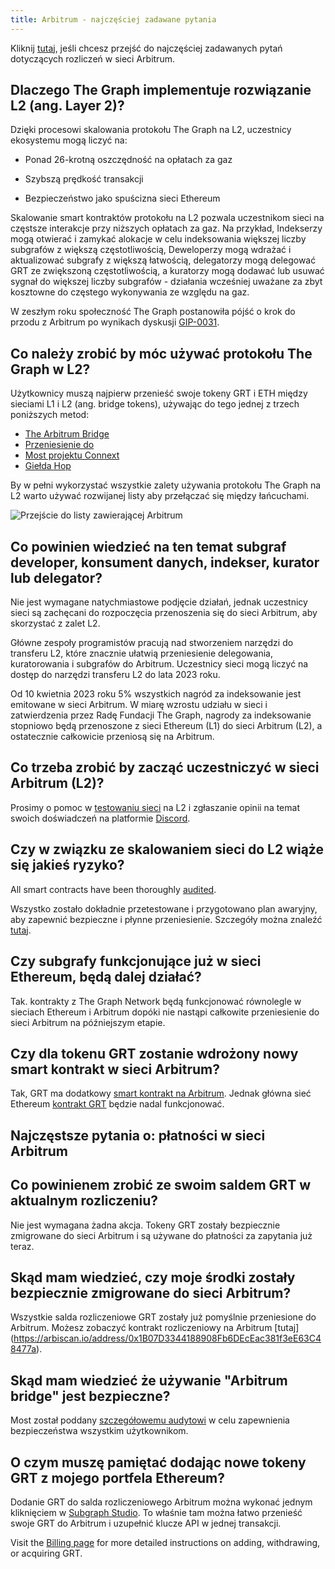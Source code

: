 ```yaml
---
title: Arbitrum - najczęściej zadawane pytania
---
```


Kliknij [tutaj](#billing-on-Arbitrum-faqs), jeśli chcesz przejść do najczęściej zadawanych pytań dotyczących rozliczeń w sieci Arbitrum.

## Dlaczego The Graph implementuje rozwiązanie L2 (ang. Layer 2)?

Dzięki procesowi skalowania protokołu The Graph na L2, uczestnicy ekosystemu mogą liczyć na:

- Ponad 26-krotną oszczędność na opłatach za gaz

- Szybszą prędkość transakcji

- Bezpieczeństwo jako spuścizna sieci Ethereum

Skalowanie smart kontraktów protokołu na L2 pozwala uczestnikom sieci na częstsze interakcje przy niższych opłatach za gaz. Na przykład, Indekserzy mogą otwierać i zamykać alokacje w celu indeksowania większej liczby subgrafów z większą częstotliwością, Deweloperzy mogą wdrażać i aktualizować subgrafy z większą łatwością, delegatorzy mogą delegować GRT ze zwiększoną częstotliwością, a kuratorzy mogą dodawać lub usuwać sygnał do większej liczby subgrafów - działania wcześniej uważane za zbyt kosztowne do częstego wykonywania ze względu na gaz.

W zeszłym roku społeczność The Graph postanowiła pójść o krok do przodu z Arbitrum po wynikach dyskusji [GIP-0031](https://forum.thegraph.com/t/gip-0031-arbitrum-grt-bridge/3305).

## Co należy zrobić by móc używać protokołu The Graph w L2?

Użytkownicy muszą najpierw przenieść swoje tokeny GRT i ETH między sieciami L1 i L2 (ang. bridge tokens), używając do tego jednej z trzech poniższych metod:

- [The Arbitrum Bridge](https://bridge.arbitrum.io/?l2ChainId=42161)
- [Przeniesienie do](https://transferto.xyz/swap)
- [Most projektu Connext](https://bridge.connext.network/)
- [Giełda Hop](https://app.hop.exchange/#/send?token=ETH)

By w pełni wykorzystać wszystkie zalety używania protokołu The Graph na L2 warto używać rozwijanej listy aby przełączać się między łańcuchami.

![Przejście do listy zawierającej Arbitrum](/img/arbitrum-screenshot-toggle.png)

## Co powinien wiedzieć na ten temat subgraf developer, konsument danych, indekser, kurator lub delegator?

Nie jest wymagane natychmiastowe podjęcie działań, jednak uczestnicy sieci są zachęcani do rozpoczęcia przenoszenia się do sieci Arbitrum, aby skorzystać z zalet L2.

Główne zespoły programistów pracują nad stworzeniem narzędzi do transferu L2, które znacznie ułatwią przeniesienie delegowania, kuratorowania i subgrafów do Arbitrum. Uczestnicy sieci mogą liczyć na dostęp do narzędzi transferu L2 do lata 2023 roku.

Od 10 kwietnia 2023 roku 5% wszystkich nagród za indeksowanie jest emitowane w sieci Arbitrum. W miarę wzrostu udziału w sieci i zatwierdzenia przez Radę Fundacji The Graph, nagrody za indeksowanie stopniowo będą przenoszone z sieci Ethereum (L1) do sieci Arbitrum (L2), a ostatecznie całkowicie przeniosą się na Arbitrum.

## Co trzeba zrobić by zacząć uczestniczyć w sieci Arbitrum (L2)?

Prosimy o pomoc w [testowaniu sieci](https://testnet.thegraph.com/explorer) na L2 i zgłaszanie opinii na temat swoich doświadczeń na platformie [Discord](https://discord.gg/graphprotocol).

## Czy w związku ze skalowaniem sieci do L2 wiąże się jakieś ryzyko?

All smart contracts have been thoroughly [audited](https://github.com/graphprotocol/contracts/blob/main/packages/contracts/audits/OpenZeppelin/2022-07-graph-arbitrum-bridge-audit.pdf).

Wszystko zostało dokładnie przetestowane i przygotowano plan awaryjny, aby zapewnić bezpieczne i płynne przeniesienie. Szczegóły można znaleźć [tutaj](https://forum.thegraph.com/t/gip-0037-the-graph-arbitrum-deployment-with-linear-rewards-minted-in-l2/3551#risks-and-security-considerations-20).

## Czy subgrafy funkcjonujące już w sieci Ethereum, będą dalej działać?

Tak. kontrakty z The Graph Network będą funkcjonować równolegle w sieciach Ethereum i Arbitrum dopóki nie nastąpi całkowite przeniesienie do sieci Arbitrum na późniejszym etapie.

## Czy dla tokenu GRT zostanie wdrożony nowy smart kontrakt w sieci Arbitrum?

Tak, GRT ma dodatkowy [smart kontrakt na Arbitrum](https://arbiscan.io/address/0x9623063377ad1b27544c965ccd7342f7ea7e88c7). Jednak główna sieć Ethereum [kontrakt GRT](https://etherscan.io/token/0xc944e90c64b2c07662a292be6244bdf05cda44a7) będzie nadal funkcjonować.

## Najczęstsze pytania o: płatności w sieci Arbitrum

## Co powinienem zrobić ze swoim saldem GRT w aktualnym rozliczeniu?

Nie jest wymagana żadna akcja. Tokeny GRT zostały bezpiecznie zmigrowane do sieci Arbitrum i są używane do płatności za zapytania już teraz.

## Skąd mam wiedzieć, czy moje środki zostały bezpiecznie zmigrowane do sieci Arbitrum?

Wszystkie salda rozliczeniowe GRT zostały już pomyślnie przeniesione do Arbitrum. Możesz zobaczyć kontrakt rozliczeniowy na Arbitrum [tutaj] (https://arbiscan.io/address/0x1B07D3344188908Fb6DEcEac381f3eE63C48477a).

## Skąd mam wiedzieć że używanie "Arbitrum bridge" jest bezpieczne?

Most został poddany [szczegółowemu audytowi](https://code4rena.com/contests/2022-10-the-graph-l2-bridge-contest) w celu zapewnienia bezpieczeństwa wszystkim użytkownikom.

## O czym muszę pamiętać dodając nowe tokeny GRT z mojego portfela Ethereum?

Dodanie GRT do salda rozliczeniowego Arbitrum można wykonać jednym kliknięciem w [Subgraph Studio](https://thegraph.com/studio/). To właśnie tam można łatwo przenieść swoje GRT do Arbitrum i uzupełnić klucze API w jednej transakcji.

Visit the [Billing page](/billing/) for more detailed instructions on adding, withdrawing, or acquiring GRT.
